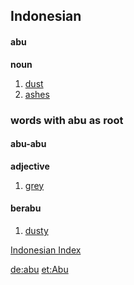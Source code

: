 ==Indonesian==
====abu====
'''noun'''

# [[dust]]
# [[ashes]]


===words with abu as root===
====abu-abu====
'''adjective'''
# [[grey]]

====berabu====
# [[dusty]]


[[Wiktionary:Indonesian index|Indonesian Index]]

[[de:abu]]
[[et:Abu]]